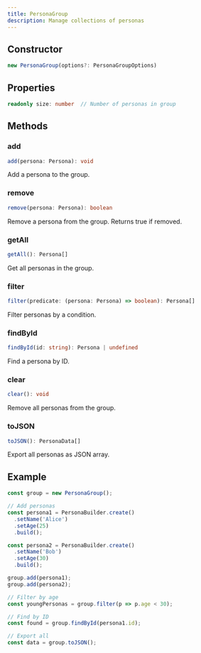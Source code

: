 ```yaml
---
title: PersonaGroup
description: Manage collections of personas
---
```


## Constructor

```typescript
new PersonaGroup(options?: PersonaGroupOptions)
```

## Properties

```typescript
readonly size: number  // Number of personas in group
```

## Methods

### add

```typescript
add(persona: Persona): void
```

Add a persona to the group.

### remove

```typescript
remove(persona: Persona): boolean
```

Remove a persona from the group. Returns true if removed.

### getAll

```typescript
getAll(): Persona[]
```

Get all personas in the group.

### filter

```typescript
filter(predicate: (persona: Persona) => boolean): Persona[]
```

Filter personas by a condition.

### findById

```typescript
findById(id: string): Persona | undefined
```

Find a persona by ID.

### clear

```typescript
clear(): void
```

Remove all personas from the group.

### toJSON

```typescript
toJSON(): PersonaData[]
```

Export all personas as JSON array.

## Example

```typescript
const group = new PersonaGroup();

// Add personas
const persona1 = PersonaBuilder.create()
  .setName('Alice')
  .setAge(25)
  .build();

const persona2 = PersonaBuilder.create()
  .setName('Bob')
  .setAge(30)
  .build();

group.add(persona1);
group.add(persona2);

// Filter by age
const youngPersonas = group.filter(p => p.age < 30);

// Find by ID
const found = group.findById(persona1.id);

// Export all
const data = group.toJSON();
```